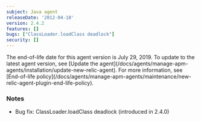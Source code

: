 ```yaml
---
subject: Java agent
releaseDate: '2012-04-18'
version: 2.4.2
features: []
bugs: ["ClassLoader.loadClass deadlock"]
security: []
---
```


<Callout variant="important">
  The end-of-life date for this agent version is July 29, 2019. To update to the latest agent version, see [Update the agent](/docs/agents/manage-apm-agents/installation/update-new-relic-agent). For more information, see [End-of-life policy](/docs/agents/manage-apm-agents/maintenance/new-relic-agent-plugin-end-life-policy).
</Callout>

### Notes

* Bug fix: ClassLoader.loadClass deadlock (introduced in 2.4.0)
